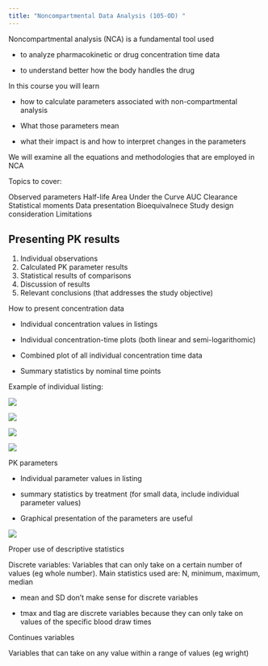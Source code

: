```yaml
---
title: "Noncompartmental Data Analysis (105-OD) "
---
```


Noncompartmental analysis (NCA) is a fundamental tool used 

- to analyze pharmacokinetic or drug concentration time data 

- to understand better how the body handles the drug

In this course you will learn 

- how to calculate parameters associated with non-compartmental analysis

- What those parameters mean 

- what their impact is and how to interpret changes in the parameters

We will examine all the equations and methodologies that are employed in NCA  

Topics to cover:


Observed parameters
Half-life
Area Under the Curve AUC
Clearance 
Statistical moments
Data presentation
Bioequivalnece 
Study design consideration
Limitations



## Presenting PK results

1.  Individual observations
2.  Calculated PK parameter results
3.  Statistical results of comparisons
4.  Discussion of results
5.  Relevant conclusions (that addresses the study objective)

How to present concentration data

-   Individual concentration values in listings

-   Individual concentration-time plots (both linear and semi-logarithomic)

-   Combined plot of all individual concentration time data

-   Summary statistics by nominal time points

Example of individual listing:

![](/images/image-977221378.png)

![](/images/image-243790241.png)

![](/images/image-713328188.png)

![](/images/image-1014833456.png)

PK parameters

-   Individual parameter values in listing

-   summary statistics by treatment (for small data, include individual parameter values)

-   Graphical presentation of the parameters are useful

![](/images/image-1615514092.png)

Proper use of descriptive statistics

Discrete variables: Variables that can only take on a certain number of values (eg whole number). Main statistics used are: N, minimum, maximum, median

-   mean and SD don't make sense for discrete variables

-   tmax and tlag are discrete variables because they can only take on values of the specific blood draw times

Continues variables

Variables that can take on any value within a range of values (eg wright)
